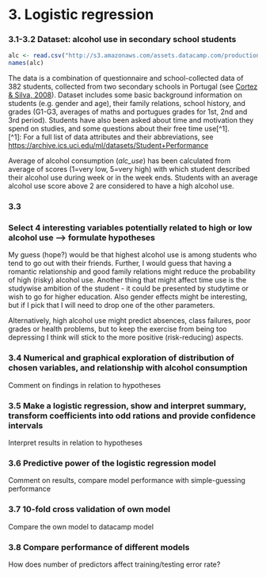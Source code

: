 # 3. Logistic regression

### 3.1-3.2 Dataset: alcohol use in secondary school students 
```r
alc <- read.csv("http://s3.amazonaws.com/assets.datacamp.com/production/course_2218/datasets/alc.txt",sep=",",header = TRUE)
names(alc)
```  
The data is a combination of questionnaire and school-collected data of 382 students, collected from two secondary schools in Portugal (see [Cortez & Silva, 2008](http://www3.dsi.uminho.pt/pcortez/student.pdf)). Dataset includes some basic background information on students (e.g. gender and age), their family relations, school history, and grades (G1-G3, averages of maths and portugues grades for 1st, 2nd and 3rd period). Students have also been asked about time and motivation they spend on studies, and some questions about their free time use[^1].  
[^1]: For a full list of data attributes and their abbreviations, see <https://archive.ics.uci.edu/ml/datasets/Student+Performance>

Average of alcohol consumption (*alc_use*) has been calculated from average of scores (1=very low, 5=very high) with which student described their alcohol use during week or in the week ends. Students with an average alcohol use score above 2 are considered to have a high alcohol use.

### 3.3 
### Select 4 interesting variables potentially related to high or low alcohol use --> formulate hypotheses 
My guess (hope?) would be that highest alcohol use is among students who tend to go out with their friends. Further, I would guess that having a romantic relationship and good family relations might reduce the probability of high (risky) alcohol use. Another thing that might affect time use is the studywise ambition of the student - it could be presented by studytime or wish to go for higher education. Also gender effects might be interesting, but if I pick that I will need to drop one of the other parameters.  

Alternatively, high alcohol use might predict absences, class failures, poor grades or health problems, but to keep the exercise from being too depressing I think will stick to the more positive (risk-reducing) aspects.

### 3.4 Numerical and graphical exploration of distribution of chosen variables, and relationship with alcohol consumption
Comment on findings in relation to hypotheses

### 3.5 Make a logistic regression, show and interpret summary, transform coefficients into odd rations and provide confidence intervals  
Interpret results in relation to hypotheses  

### 3.6 Predictive power of the logistic regression model 
Comment on results, compare model performance with simple-guessing performance

### 3.7 10-fold cross validation of own model 
Compare the own model to datacamp model

### 3.8 Compare performance of different models  
How does number of predictors affect training/testing error rate?
